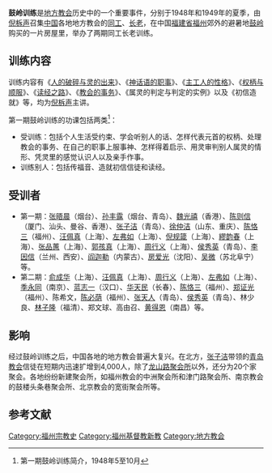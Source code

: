 '''鼓岭训练'''是[[地方教会|地方教会]]历史中的一个重要事件，分别于1948年和1949年的夏季，由[[倪柝声|倪柝声]]召集[[中国|中国]]各地地方教会的[[同工|同工]]、[[长老|长老]]，在中国[[福建省|福建省]][[福州|福州]]郊外的避暑地[[鼓岭|鼓岭]]购买的一片房屋里，举办了两期同工长老训练。

== 训练内容 ==
训练内容有《[[人的破碎与灵的出来|人的破碎与灵的出来]]》、《[[神话语的职事|神话语的职事]]》、《[[主工人的性格|主工人的性格]]》、《[[权柄与顺服|权柄与顺服]]》、《[[读经之路|读经之路]]》、《[[教会的事务|教会的事务]]》、《属灵的判定与判定的实例》以及《初信造就》等，均为[[倪柝声|倪柝声]]主讲。

第一期鼓岭训练的功课包括两类<ref>第一期鼓岭训练简介，1948年5至10月</ref>：
*受训练：包括个人生活受约束、学会听别人的话、怎样代表元首的权柄、处理教会的事务、在自己的职事上服事神、怎样得着启示、用灵审判别人属灵的情形、凭灵里的感觉认识人以及亲手作事。
*训练别人：包括传福音、造就初信信徒和读经。

== 受训者 ==
*第一期：[[张晤晨|张晤晨]]（烟台）、[[孙丰露|孙丰露]]（烟台、青岛）、[[魏光禧|魏光禧]]（香港）、[[陈则信|陈则信]]（厦门、汕头、曼谷、香港）、[[张子洁|张子洁]]（青岛）、[[徐仲洁|徐仲洁]]（山东、重庆）、[[陈恪三|陈恪三]]（福州）、[[汪佩真|汪佩真]]（上海）、[[左弗如|左弗如]]（上海）、[[倪规箴|倪规箴]]（上海）、[[繆韵春|繆韵春]]（上海）、[[张品蕙|张品蕙]]（上海）、[[郭孩真|郭孩真]]（上海）、[[周行义|周行义]]（上海）、[[侯秀英|侯秀英]]（青岛）、[[李因信|李因信]]（兰州、西安）、[[阎迦勒|阎迦勒]]（内蒙古）、[[房爱光|房爱光]]（沈阳）、[[吴微|吴微]]（苏北阜宁）等。
*第二期：[[俞成华|俞成华]]（上海）、[[汪佩真|汪佩真]]（上海）、[[周行义|周行义]]（上海）、[[左弗如|左弗如]]（上海）、[[季永同|季永同]]（南京）、[[蓝志一|蓝志一]]（汉口）、[[华天民|华天民]]（长春）、[[陈恪三|陈恪三]]（福州）、[[郑证光|郑证光]]（福州）、陈希文，[[陈必荫|陈必荫]]（福州）、[[张天人|张天人]]（青岛）、[[侯秀英|侯秀英]]（青岛）、林少良、[[林子隆|林子隆]]（福清）、郑文球、高由召、[[黄得恩|黄得恩]]（南昌）等。

== 影响 ==

经过鼓岭训练之后，中国各地的地方教会普遍大复兴。在北方，[[张子洁|张子洁]]带领的[[青岛教会|青岛教会]]信徒在短期内迅速扩增到4,000人，除了[[龙山路聚会所|龙山路聚会所]]以外，还分为20个家聚会。各地纷纷新建聚会所，如福州教会的中洲聚会所和津门路聚会所、南京教会的鼓楼头条巷聚会所、北京教会的宽街聚会所等。

==参考文献==
<references />
[[Category:福州宗教史|Category:福州宗教史]]
[[Category:福州基督教新教|Category:福州基督教新教]]
[[Category:地方教会|Category:地方教会]]
